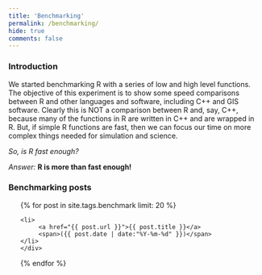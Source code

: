 ```yaml
---
title: 'Benchmarking'
permalink: /benchmarking/
hide: true
comments: false
---
```

### Introduction

We started benchmarking R with a series of low and high level functions.
The objective of this experiment is to show some speed comparisons between R and other languages and software, including C++ and GIS software.
Clearly this is NOT a comparison between R and, say, C++, because many of the functions in R are written in C++ and are wrapped in R.
But, if simple R functions are fast, then we can focus our time on more complex things needed for simulation and science.

*So, is R fast enough?* 

*Answer:* **R is more than fast enough!**

### Benchmarking posts

<ul class="posts">
{% for post in site.tags.benchmark limit: 20 %}
  <div class="post_info">
    <li>
         <a href="{{ post.url }}">{{ post.title }}</a>
         <span>({{ post.date | date:"%Y-%m-%d" }})</span>
    </li>
    </div>
  {% endfor %}
</ul>
